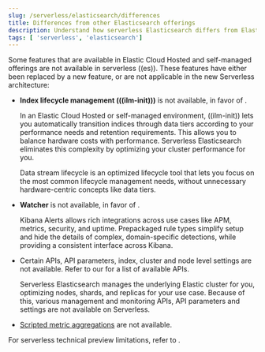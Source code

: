 ```yaml
---
slug: /serverless/elasticsearch/differences
title: Differences from other Elasticsearch offerings
description: Understand how serverless Elasticsearch differs from Elastic Cloud Hosted and self-managed offerings.
tags: [ 'serverless', 'elasticsearch']
---
```


<DocBadge template="technical preview" />

Some features that are available in Elastic Cloud Hosted and self-managed offerings are not available in serverless ((es)). 
These features have either been replaced by a new feature, or are not applicable in the new Serverless architecture:

- **Index lifecycle management (((ilm-init)))** is not available, in favor of **<DocLink slug="/serverless/index-management" section="manage-data-streams" 
text="data stream lifecycle"/>**. 

  In an Elastic Cloud Hosted or self-managed environment, ((ilm-init)) lets you automatically transition indices through data tiers according to your 
  performance needs and retention requirements. This allows you to balance hardware costs with performance. Serverless Elasticsearch eliminates this 
  complexity by optimizing your cluster performance for you. 
  
  Data stream lifecycle is an optimized lifecycle tool that lets you focus on the most common lifecycle management needs, without unnecessary 
  hardware-centric concepts like data tiers.
  <br/>
- **Watcher** is not available, in favor of **<DocLink slug="/serverless/elasticsearch/explore-your-data-alerting" text="Kibana Alerts"/>**. 

  Kibana Alerts allows rich integrations across use cases like APM, metrics, security, and uptime. Prepackaged rule types simplify setup and 
  hide the details of complex, domain-specific detections, while providing a consistent interface across Kibana.
  <br/>
- Certain APIs, API parameters, index, cluster and node level settings are not available. Refer to our 
  <DocLink slug="/serverless/elasticsearch/http-apis" text="REST API references"/> for a list of available APIs.

  Serverless Elasticsearch manages the underlying Elastic cluster for you, optimizing nodes, shards, and replicas for your use case. 
  Because of this, various management and monitoring APIs, API parameters and settings are not available on Serverless.
  <br/>
- [Scripted metric aggregations](((ref))/search-aggregations-metrics-scripted-metric-aggregation.html) are not available.

<DocCallOut title="Other limitations" color="warning">

For serverless technical preview limitations, refer to <DocLink slug="/serverless/elasticsearch/technical-preview-limitations" text="Technical preview limitations"/>. 

</DocCallOut>
